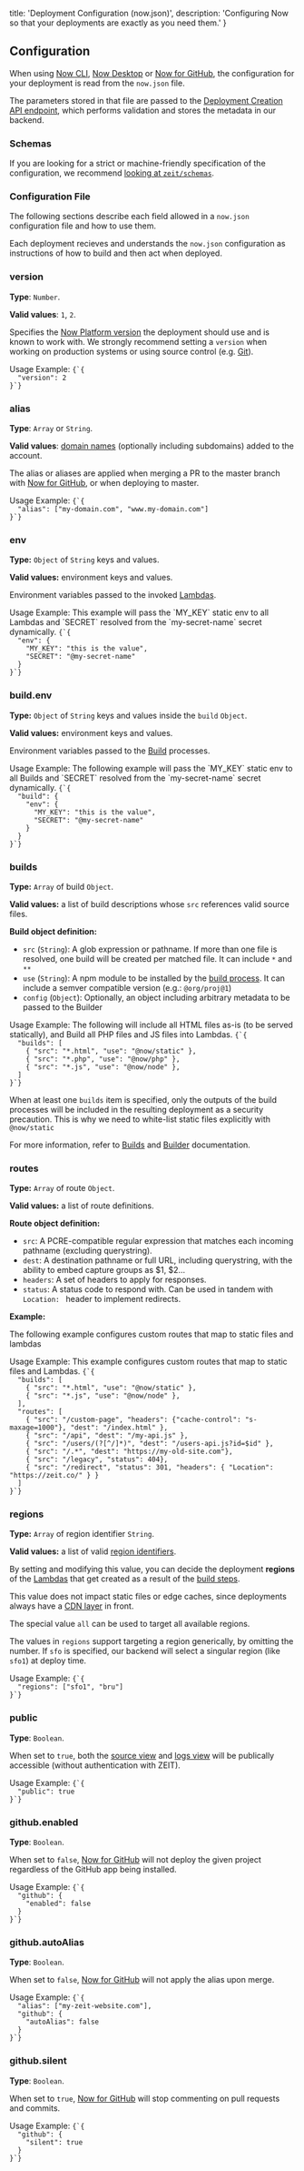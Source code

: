 
  title: 'Deployment Configuration (now.json)',
  description: 'Configuring Now so that your deployments are exactly as you need them.'
}

## Configuration

When using [Now CLI](/docs/v2/getting-started/installation#now-cli), [Now Desktop](/docs/v2/getting-started/installation#now-desktop) or [Now for GitHub](/docs/v2/getting-started/installation#now-for-github), the configuration for your deployment is read from the `now.json` file.

The parameters stored in that file are passed to the [Deployment Creation API endpoint](/docs/api/v2#endpoints/deployments/create-a-new-deployment), which performs validation and stores the metadata in our backend.

### Schemas
If you are looking for a strict or machine-friendly specification of the configuration, we recommend [looking at `zeit/schemas`](https://github.com/zeit/schemas).

### Configuration File
The following sections describe each field allowed in a `now.json` configuration file and how to use them.

Each deployment recieves and understands the `now.json` configuration as instructions of how to build and then act when deployed.

### version
**Type**: `Number`.

**Valid values**: `1`, `2`.

Specifies the [Now Platform version](/docs/v2/platform/overview#versioning) the deployment should use and is known to work with. We strongly recommend setting a `version` when working on production systems or using source control (e.g. [Git](https://git-scm.com)).

<Example>
<P.B>Usage Example:</P.B>
<Code>{`{
  "version": 2
}`}</Code>
</Example>

### alias
**Type**: `Array` or `String`.

**Valid values**: [domain names](/docs/v2/domains-and-aliases/adding-a-domain) (optionally including subdomains) added to the account.

The alias or aliases are applied when merging a PR to the master branch with [Now for GitHub](/docs/v2/integrations/now-for-github), or when deploying to master.

<Example>
<P.B>Usage Example:</P.B>
<Code>{`{
  "alias": ["my-domain.com", "www.my-domain.com"]
}`}</Code>
</Example>

### env
**Type:** `Object` of `String` keys and values.

**Valid values:** environment keys and values.

Environment variables passed to the invoked [Lambdas](/docs/v2/deployments/concepts/lambdas).


<Example>
<P.B>Usage Example:</P.B>
<PDIV>This example will pass the `MY_KEY` static env to all <GenericLink href="/docs/v2/deployments/concepts/lambdas">Lambdas</GenericLink> and `SECRET` resolved from the `my-secret-name` <GenericLink href="/docs/v2/deployments/environment-variables-and-secrets#securing-environment-variables-using-secrets">secret</GenericLink> dynamically.</PDIV>
<Code>{`{
  "env": {
    "MY_KEY": "this is the value",
    "SECRET": "@my-secret-name"
  }
}`}</Code>
</Example>

### build.env

**Type:** `Object` of `String` keys and values inside the `build` `Object`.

**Valid values:** environment keys and values.

Environment variables passed to the [Build](/docs/v2/deployments/builds) processes.

<Example>
<P.B>Usage Example:</P.B>
<PDIV>The following example will pass the `MY_KEY` static env to all <GenericLink href="/docs/v2/deployments/builds">Builds</GenericLink> and `SECRET` resolved from the `my-secret-name` <GenericLink href="/docs/v2/deployments/environment-and-secrets">secret</GenericLink> dynamically.</PDIV>
<Code>{`{
  "build": {
    "env": {
      "MY_KEY": "this is the value",
      "SECRET": "@my-secret-name"
    }
  }
}`}</Code>
</Example>

### builds
**Type:** `Array` of build  `Object`.

**Valid values:** a list of build descriptions whose `src` references valid source files.

**Build object definition:**
- `src` (`String`): A glob expression or pathname. If more than one file is resolved, one build will be created per matched file. It can include `*` and `**`
- `use` (`String`): A npm module to be installed by the [build process](/docs/v2/deployments/builds). It can include a semver compatible version (e.g.: `@org/proj@1`)
- `config` (`Object`): Optionally, an object including arbitrary metadata to be passed to the Builder

<Example>
<P.B>Usage Example:</P.B>
<PDIV>The following will include all HTML files as-is (to be served statically), and <GenericLink href="/docs/v2/deployments/builds">Build</GenericLink> all PHP files and JS files into <GenericLink href="/docs/v2/deployments/concepts/lambdas">Lambdas</GenericLink>.</PDIV>
<Code>{`{
  "builds": [
    { "src": "*.html", "use": "@now/static" },
    { "src": "*.php", "use": "@now/php" },
    { "src": "*.js", "use": "@now/node" },
  ]
}`}</Code>
</Example>

<Note>When at least one `builds` item is specified, only the outputs of the build processes will be included in the resulting deployment as a security precaution. This is why we need to white-list static files explicitly with `@now/static`</Note>

For more information, refer to [Builds](/docs/v2/deployments/builds) and [Builder](/docs/v2/deployments/builders/overview) documentation.

### routes
**Type:** `Array` of route `Object`.

**Valid values:** a list of route definitions.

**Route object definition:**
- `src`: A PCRE-compatible regular expression that matches each incoming pathname (excluding querystring).
- `dest`: A destination pathname or full URL, including querystring, with the ability to embed capture groups as $1, $2…
- `headers`: A set of headers to apply for responses.
- `status`: A status code to respond with. Can be used in tandem with `Location: ` header to implement redirects.

**Example:**

The following example configures custom routes that map to static files and lambdas


<Example>
<P.B>Usage Example:</P.B>
<PDIV>This example configures custom routes that map to static files and <GenericLink href="/docs/v2/deployments/concepts/lambdas">Lambdas</GenericLink>.</PDIV>
<Code>{`{
  "builds": [
    { "src": "*.html", "use": "@now/static" },
    { "src": "*.js", "use": "@now/node" },
  ],
  "routes": [
    { "src": "/custom-page", "headers": {"cache-control": "s-maxage=1000"}, "dest": "/index.html" },
    { "src": "/api", "dest": "/my-api.js" },
    { "src": "/users/(?<id>[^/]*)", "dest": "/users-api.js?id=$id" },
    { "src": "/.*", "dest": "https://my-old-site.com"},
    { "src": "/legacy", "status": 404},
    { "src": "/redirect", "status": 301, "headers": { "Location": "https://zeit.co/" } }
  ]
}`}</Code>
</Example>

### regions

**Type:** `Array` of region identifier `String`.

**Valid values:** a list of valid [region identifiers](/docs/v2/platform/regions-and-providers).

By setting and modifying this value, you can decide the deployment **regions** of the [Lambdas](/docs/v2/deployments/concepts/lambdas) that get created as a result of the [build steps](/docs/v2/deployments/builds).

This value does not impact static files or edge caches, since deployments always have a [CDN layer](/docs/v2/domains-and-aliases/cdn) in front.

The special value `all` can be used to target all available regions.

<Note>The values in `regions` support targeting a region generically, by omitting the number. If `sfo` is specified, our backend will select a singular region (like `sfo1`) at deploy time.</Note>

<Example>
<P.B>Usage Example:</P.B>
<Code>{`{
  "regions": ["sfo1", "bru"]
}`}</Code>
</Example>

### public
**Type**: `Boolean`.

When set to `true`, both the [source view](/docs/v2/deployments/concepts/special-paths#source-view) and [logs view](/docs/v2/deployments/concepts/special-paths#logs-view) will be publically accessible (without authentication with ZEIT).

<Example>
<P.B>Usage Example:</P.B>
<Code>{`{
  "public": true
}`}</Code>
</Example>


### github.enabled
**Type**: `Boolean`.

When set to `false`, [Now for GitHub](/docs/v2/integrations/now-for-github) will not deploy the given project regardless of the GitHub app being installed.

<Example>
<P.B>Usage Example:</P.B>
<Code>{`{
  "github": {
    "enabled": false
  }
}`}</Code>
</Example>

### github.autoAlias
**Type**: `Boolean`.

When set to `false`, [Now for GitHub](/docs/v2/integrations/now-for-github) will not apply the alias upon merge.

<Example>
<P.B>Usage Example:</P.B>
<Code>{`{
  "alias": ["my-zeit-website.com"],
  "github": {
    "autoAlias": false
  }
}`}</Code>
</Example>

### github.silent
**Type**: `Boolean`.

When set to `true`, [Now for GitHub](/docs/v2/integrations/now-for-github) will stop commenting on pull requests and commits.

<Example>
<P.B>Usage Example:</P.B>
<Code>{`{
  "github": {
    "silent": true
  }
}`}</Code>
</Example>

